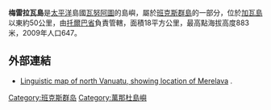 '''梅雷拉瓦島'''是[[太平洋|太平洋]]島國[[瓦努阿圖|瓦努阿圖]]的島嶼，屬於[[班克斯群島|班克斯群島]]的一部分，位於[[加瓦島|加瓦島]]以東約50公里，由[[托爾巴省|托爾巴省]]負責管轄，面積18平方公里，最高點海拔高度883米，2009年人口647。

{{coord|14|26|S|168|3|E|region:VU_type:isle|display=title}}

==外部連結==
* [http://alex.francois.free.fr/AlexFrancois_Torba-languages_map.htm Linguistic map of north Vanuatu, showing location of Merelava] {{Wayback|url=http://alex.francois.free.fr/AlexFrancois_Torba-languages_map.htm |date=20110719002546 }}.

[[Category:班克斯群岛|Category:班克斯群岛]]
[[Category:萬那杜島嶼|Category:萬那杜島嶼]]

{{Vanuatu-stub}}